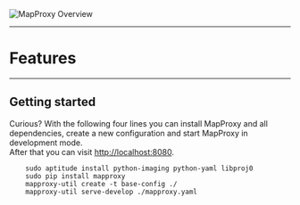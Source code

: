 
<!-- overview chart of a MapProxy environment -->
<div class="flex-center">
    <img src="img/mapproxy-overview.png" alt="MapProxy Overview" />
</div>

---

# Features

<!-- Carousel component will render feature list -->
<Carousel slides={features} />

---

## Getting started
Curious? With the following four lines you can install MapProxy and all dependencies, create a new configuration and start MapProxy in development mode.  
After that you can visit [http://localhost:8080](http://localhost:8080).

```
    sudo aptitude install python-imaging python-yaml libproj0
    sudo pip install mapproxy
    mapproxy-util create -t base-config ./
    mapproxy-util serve-develop ./mapproxy.yaml
```
